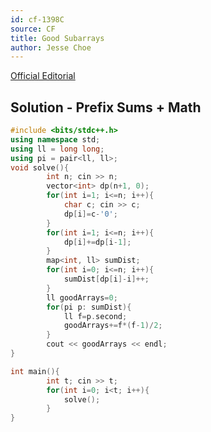 ```yaml
---
id: cf-1398C
source: CF
title: Good Subarrays
author: Jesse Choe
---
```

[Official Editorial](https://codeforces.com/blog/entry/81506)

## Solution - Prefix Sums + Math

<LanguageSection>

<CPPSection>

```cpp
#include <bits/stdc++.h>
using namespace std;
using ll = long long;
using pi = pair<ll, ll>;
void solve(){
        int n; cin >> n;
        vector<int> dp(n+1, 0);
        for(int i=1; i<=n; i++){
            char c; cin >> c;
            dp[i]=c-'0';
        }
        for(int i=1; i<=n; i++){
            dp[i]+=dp[i-1];
        }
        map<int, ll> sumDist;
        for(int i=0; i<=n; i++){
            sumDist[dp[i]-i]++;
        }
        ll goodArrays=0;
        for(pi p: sumDist){
            ll f=p.second;
            goodArrays+=f*(f-1)/2;
        }
        cout << goodArrays << endl;
}

int main(){
        int t; cin >> t;
        for(int i=0; i<t; i++){
            solve();
        }
}
```
</CPPSection>

</LanguageSection>
